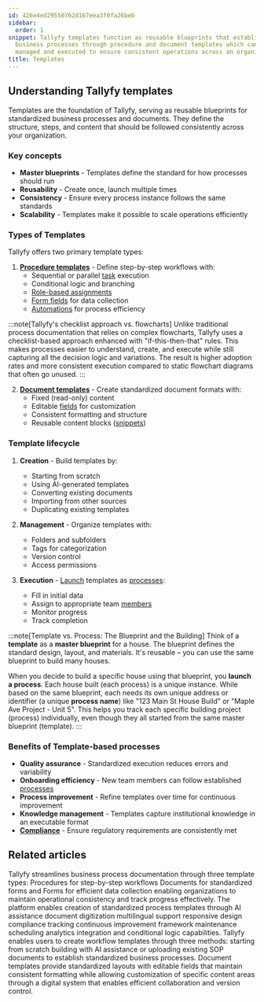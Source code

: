 ```yaml
---
id: 426e4ed29550762d167eea3f0fa26beb
sidebar:
  order: 1
snippet: Tallyfy templates function as reusable blueprints that establish standardized
  business processes through procedure and document templates which can be created
  managed and executed to ensure consistent operations across an organization.
title: Templates
---
```


## Understanding Tallyfy templates

Templates are the foundation of Tallyfy, serving as reusable blueprints for standardized business processes and documents. They define the structure, steps, and content that should be followed consistently across your organization.

### Key concepts

- **Master blueprints** - Templates define the standard for how processes should run
- **Reusability** - Create once, launch multiple times
- **Consistency** - Ensure every process instance follows the same standards
- **Scalability** - Templates make it possible to scale operations efficiently

### Types of Templates

Tallyfy offers two primary template types:

1. **[Procedure templates](/products/pro/documenting/templates/)** - Define step-by-step workflows with:
   - Sequential or parallel [task](/products/pro/tracking-and-tasks/tasks/) execution
   - Conditional logic and branching
   - [Role-based assignments](/products/pro/documenting/members/)
   - [Form fields](/products/pro/tracking-and-tasks/tasks/what-are-form-fields-in-tallyfy/) for data collection
   - [Automations](/products/pro/documenting/templates/automations/) for process efficiency

:::note[Tallyfy's checklist approach vs. flowcharts]
Unlike traditional process documentation that relies on complex flowcharts, Tallyfy uses a checklist-based approach enhanced with "if-this-then-that" rules. This makes processes easier to understand, create, and execute while still capturing all the decision logic and variations. The result is higher adoption rates and more consistent execution compared to static flowchart diagrams that often go unused.
:::

2. **[Document templates](/products/pro/documenting/documents/)** - Create standardized document formats with:
   - Fixed (read-only) content
   - Editable [fields](/products/pro/tracking-and-tasks/tasks/what-are-form-fields-in-tallyfy/) for customization
   - Consistent formatting and structure
   - Reusable content blocks ([snippets](/products/pro/documenting/templates/snippets/))

### Template lifecycle

1. **Creation** - Build templates by:
   - Starting from scratch
   - Using AI-generated templates
   - Converting existing documents
   - Importing from other sources
   - Duplicating existing templates

2. **Management** - Organize templates with:
   - Folders and subfolders
   - Tags for categorization
   - Version control
   - Access permissions

3. **Execution** - [Launch](/products/pro/launching/) templates as [processes](/products/pro/tracking-and-tasks/processes/):
   - Fill in initial data
   - Assign to appropriate team [members](/products/pro/documenting/members/)
   - Monitor progress
   - Track completion

:::note[Template vs. Process: The Blueprint and the Building]
Think of a **template** as a **master blueprint** for a house. The blueprint defines the standard design, layout, and materials. It's reusable – you can use the same blueprint to build many houses.

When you decide to build a specific house using that blueprint, you **launch a process**. Each house built (each process) is a unique instance. While based on the same blueprint, each needs its own unique address or identifier (a unique **process name**) like "123 Main St House Build" or "Maple Ave Project - Unit 5". This helps you track each specific building project (process) individually, even though they all started from the same master blueprint (template).
:::

### Benefits of Template-based processes

- **Quality assurance** - Standardized execution reduces errors and variability
- **Onboarding efficiency** - New team members can follow established [processes](/products/pro/tracking-and-tasks/processes/)
- **Process improvement** - Refine templates over time for continuous improvement
- **Knowledge management** - Templates capture institutional knowledge in an executable format
- **[Compliance](/products/pro/compliance/)** - Ensure regulatory requirements are consistently met


<PageTree />


## Related articles
<CardGrid>
<LinkTitleCard header="<b>Pro > Essentials</b>" href="/products/pro/documenting/" > Tallyfy streamlines business process documentation through three template types: Procedures for step-by-step workflows Documents for standardized forms and Forms for efficient data collection enabling organizations to maintain operational consistency and track progress effectively. </LinkTitleCard>
<LinkTitleCard header="<b>Features > Explain it once</b>" href="/products/pro/tutorials/features/explain-it-once/" > The platform enables creation of standardized process templates through AI assistance document digitization multilingual support responsive design compliance tracking continuous improvement framework maintenance scheduling analytics integration and conditional logic capabilities. </LinkTitleCard>
<LinkTitleCard header="<b>Templates > Create a template</b>" href="/products/pro/documenting/templates/create-template/" > Tallyfy enables users to create workflow templates through three methods: starting from scratch building with AI assistance or uploading existing SOP documents to establish standardized business processes. </LinkTitleCard>
<LinkTitleCard header="<b>Documenting > Documents</b>" href="/products/pro/documenting/documents/" > Document templates provide standardized layouts with editable fields that maintain consistent formatting while allowing customization of specific content areas through a digital system that enables efficient collaboration and version control. </LinkTitleCard>
</CardGrid>